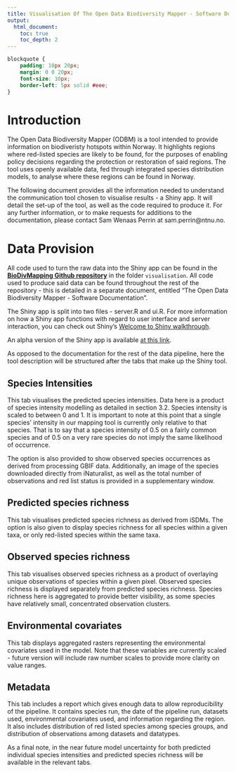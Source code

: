 ```yaml
---
title: Visualisation Of The Open Data Biodiversity Mapper - Software Documentation
output:
  html_document:
    toc: true
    toc_depth: 2
---
```


```css
blockquote {
    padding: 10px 20px;
    margin: 0 0 20px;
    font-size: 10px;
    border-left: 5px solid #eee;
}
```

# Introduction

The Open Data Biodiversity Mapper (ODBM) is a tool intended to provide information on biodiveristy hotspots within Norway. It highlights
regions where red-listed species are likely to be found, for the purposes of enabling policy decisions regarding the
protection or restoration of said regions. The tool uses openly available data, fed through integrated species distribution
models, to analyse where these regions can be found in Norway.

The following document provides all the information needed to understand the communication tool chosen to visualise results - a Shiny app. It will detail
the set-up of the tool, as well as the code required to produce it. For any further information, or to make requests for additions to the documentation, 
please contact Sam Wenaas Perrin at sam.perrin@ntnu.no.

# Data Provision

All code used to turn the raw data into the Shiny app can be found in the **[BioDivMapping Github repository](https://github.com/gjearevoll/BioDivMapping)**
in the folder `visualisation`. All code used to produce said data can be found throughout the rest of the repository - this is detailed in a separate 
document, entitled "The Open Data Biodiversity Mapper - Software Documentation".

The Shiny app is split into two files - server.R and ui.R. For more information on how a Shiny app functions with regard to user interface and server
interaction, you can check out Shiny's [Welcome to Shiny walkthrough](https://shiny.posit.co/r/getstarted/shiny-basics/lesson1/index.html).

An alpha version of the Shiny app is available [at this link](https://swp-data-projects.shinyapps.io/odbm/).

As opposed to the documentation for the rest of the data pipeline, here the tool description will be structured after the tabs that make up the Shiny tool.

## Species Intensities

This tab visualises the predicted species intensities. Data here is a product of species intensity modelling as detailed in section 3.2. Species intensity 
is scaled to between 0 and 1. It is important to note at this point that a single species' intensity in our mapping tool is currently only relative to that 
species. That is to say that a species intensity of 0.5 on a fairly common species and of 0.5 on a very rare species do not imply the same likelihood of 
occurrence.

The option is also provided to show observed species occurrences as derived from processing GBIF data. Additionally, an image of the species downloaded 
directly from iNaturalist, as well as the total number of observations and red list status is provided in a supplementary window.

## Predicted species richness

This tab visualises predicted species richness as derived from iSDMs. The option is also given to display species richness for all species within a given 
taxa, or only red-listed species within the same taxa.

## Observed species richness

This tab visualises observed species richness as a product of overlaying unique observations of species within a given pixel. Observed species richness is 
displayed separately from predicted species richness. Species richness here is aggregated to provide better visibility, as some species have relatively 
small, concentrated observation clusters.

## Environmental covariates

This tab displays aggregated rasters representing the environmental covariates used in the model. Note that these variables are currently scaled - 
future version will include raw number scales to provide more clarity on value ranges.

## Metadata

This tab includes a report which gives enough data to allow reproducibility of the pipeline. It contains species run, the date of the pipeline run, datasets 
used, environmental covariates used, and information regarding the region. It also includes distribution of red listed species among species groups, and 
distribution of observations among datasets and datatypes.

As a final note, in the near future model uncertainty for both predicted individual species intensities and predicted species richness will be available in
the relevant tabs.




